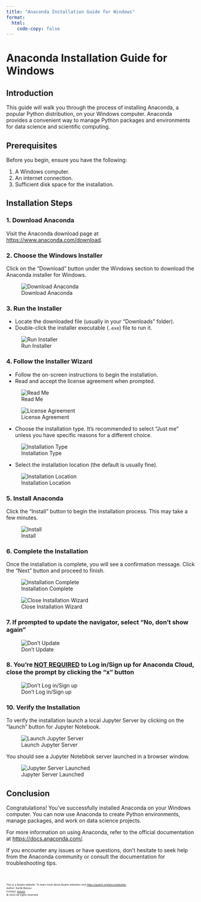 ```yaml
---
title: "Anaconda Installation Guide for Windows"
format:
  html:
    code-copy: false
---
```

<html>
<head>
    <style>
        body {
            -webkit-user-select: none; /* Safari */
            -moz-user-select: none; /* Firefox */
            -ms-user-select: none; /* IE10+/Edge */
            user-select: none; /* Standard */
        }
    </style>
</head>
<body>

# Anaconda Installation Guide for Windows

## Introduction

This guide will walk you through the process of installing Anaconda, a popular Python distribution, on your Windows computer. Anaconda provides a convenient way to manage Python packages and environments for data science and scientific computing.

## Prerequisites

Before you begin, ensure you have the following:

1. A Windows computer.
2. An internet connection.
3. Sufficient disk space for the installation.

## Installation Steps

### 1. Download Anaconda

Visit the Anaconda download page at [https://www.anaconda.com/download](https://www.anaconda.com/download).

### 2. Choose the Windows Installer

Click on the "Download" button under the Windows section to download the Anaconda installer for Windows.

![Download Anaconda](images/screenshots/anaconda-windows/screenshot-1.png)

### 3. Run the Installer

- Locate the downloaded file (usually in your "Downloads" folder).
- Double-click the installer executable (`.exe`) file to run it.

![Run Installer](images/screenshots/anaconda-windows/screenshot-2.png)

### 4. Follow the Installer Wizard

- Follow the on-screen instructions to begin the installation.
- Read and accept the license agreement when prompted.

![Read Me](images/screenshots/anaconda-windows/screenshot-3.png)

![License Agreement](images/screenshots/anaconda-windows/screenshot-4.png)

- Choose the installation type. It's recommended to select "Just me" unless you have specific reasons for a different choice.

![Installation Type](images/screenshots/anaconda-windows/screenshot-5.png)

- Select the installation location (the default is usually fine).

![Installation Location](images/screenshots/anaconda-windows/screenshot-6.png)

### 5. Install Anaconda

Click the "Install" button to begin the installation process. This may take a few minutes.

![Install](images/screenshots/anaconda-windows/screenshot-7.png)

### 6. Complete the Installation

Once the installation is complete, you will see a confirmation message. Click the "Next" button and proceed to finish.

![Installation Complete](images/screenshots/anaconda-windows/screenshot-8.png)

![Close Installation Wizard](images/screenshots/anaconda-windows/screenshot-10.png)

### 7. If prompted to update the navigator, select "No, don't show again"

![Don't Update](images/screenshots/anaconda-mac/screenshot-10.png)

### 8. You're <u>NOT REQUIRED</u> to Log in/Sign up for Anaconda Cloud, close the prompt by clicking the "x" button

![Don't Log in/Sign up](images/screenshots/anaconda-windows/screenshot-11.png)

### 10. Verify the Installation

<!-- Open the "Terminal" application on your macOS computer and type the following command to verify that Anaconda and Jupyter were installed successfully:

```bash
jupyter --version
```

![Open Terminal](images/screenshots/anaconda-windows/screenshot-12.png)

![Verify Jupyter Installation](images/screenshots/anaconda-mac/screenshot-12.png) -->

To verify the installation launch a local Jupyter Server by clicking on the "launch" button for Jupyter Notebook.

![Launch Jupyter Server](images/screenshots/anaconda-mac/screenshot-14.png)

You should see a Jupyter Notebbok server launched in a browser window.

![Jupyter Server Launched](images/screenshots/anaconda-windows/screenshot-13.png)

## Conclusion

Congratulations! You've successfully installed Anaconda on your Windows computer. You can now use Anaconda to create Python environments, manage packages, and work on data science projects.

For more information on using Anaconda, refer to the official documentation at [https://docs.anaconda.com/](https://docs.anaconda.com/).

If you encounter any issues or have questions, don't hesitate to seek help from the Anaconda community or consult the documentation for troubleshooting tips.

<br>
<footer>
  <p><small><small><small><small>This is a Quarto website. To learn more about Quarto websites visit <https://quarto.org/docs/websites>.<br>
  Author: Kartik Bulusu<br>
  Contact: <a href="mailto:bulusu@gwu.edu">bulusu</a><br>
  &copy; 2023 All rights reserved</small></small></small></small></p>
</footer>